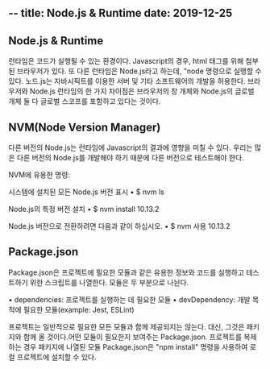 --
title: Node.js & Runtime
date: 2019-12-25
--

## Node.js & Runtime

런타임은 코드가 실행될 수 있는 환경이다. Javascript의 경우, html 태그를 위해 첨부된 브라우저가 있다. 또 다른 런타임은 Node.js라고 하는데, "node <file name> 명령으로 실행할 수 있다. 노드.js는 자바시픽트를 이용한 서버 및 기타 소프트웨어의 개발을 허용한다. 브라우저와 Node.js 런타임의 한 가지 차이점은 브라우저의 창 개체와 Node.js의 글로벌 개체 둘 다 글로벌 스코프를 포함하고 있다는 것이다.


## NVM(Node Version Manager)

다른 버전의 Node.js는 런타임에 Javascript의 결과에 영향을 미칠 수 있다. 우리는 많은 다른 버전의 Node.js를 개발해야 하기 때문에 다른 버전으로 테스트해야 한다.

NVM에 유용한 명령:

시스템에 설치된 모든 Node.js 버전 표시
• $ nvm ls

Node.js의 특정 버전 설치
• $ nvm install 10.13.2

Node.js 버전으로 전환하려면 다음과 같이 하십시오.
• $ nvm 사용 10.13.2


## Package.json

Package.json은 프로젝트에 필요한 모듈과 같은 유용한 정보와 코드를 실행하고 테스트하기 위한 스크립트를 나열한다. 모듈은 두 부분으로 나뉜다.

• dependencies: 프로젝트를 실행하는 데 필요한 모듈
• devDependency: 개발 목적에 필요한 모듈(example: Jest, ESLint)

프로젝트는 일반적으로 필요한 모든 모듈과 함께 제공되지는 않는다. 대신, 그것은 패키지와 함께 올 것이다.어떤 모듈이 필요한지 보여주는 Package.json. 프로젝트를 복제하는 경우 패키지에 나열된 모듈 Package.json은 "npm install" 명령을 사용하여 로컬 프로젝트에 설치할 수 있다.
